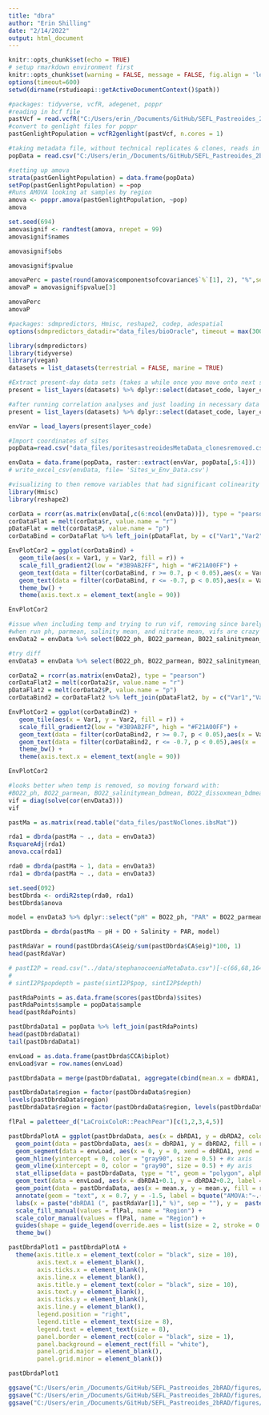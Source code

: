 ```yaml
---
title: "dbra"
author: "Erin Shilling"
date: "2/14/2022"
output: html_document
---
```


```r
knitr::opts_chunk$set(echo = TRUE)
# setup rmarkdown environment first
knitr::opts_chunk$set(warning = FALSE, message = FALSE, fig.align = 'left')
options(timeout=600)
setwd(dirname(rstudioapi::getActiveDocumentContext()$path))
```

```r
#packages: tidyverse, vcfR, adegenet, poppr
#reading in bcf file
pastVcf = read.vcfR("C:/Users/erin_/Documents/GitHub/SEFL_Pastreoides_2bRAD/data_files/pastNoClones.bcf", verbose = TRUE)
#convert to genlight files for poppr
pastGenlightPopulation = vcfR2genlight(pastVcf, n.cores = 1)

#taking metadata file, without technical replicates & clones, reads in population data for each sample
popData = read.csv("C:/Users/erin_/Documents/GitHub/SEFL_Pastreoides_2bRAD/data_files/poritesastreoidesMetaData_clonesremoved.csv") %>% select("sample" = tube_id, "pop" = region)

#setting up amova
strata(pastGenlightPopulation) = data.frame(popData)
setPop(pastGenlightPopulation) = ~pop
#Runs AMOVA looking at samples by region
amova <- poppr.amova(pastGenlightPopulation, ~pop)
amova

set.seed(694)
amovasignif <- randtest(amova, nrepet = 99)
amovasignif$names

amovasignif$obs

amovasignif$pvalue

amovaPerc = paste(round(amova$componentsofcovariance$`%`[1], 2), "%",sep="")
amovaP = amovasignif$pvalue[3]

amovaPerc
amovaP
```

```r
#packages: sdmpredictors, Hmisc, reshape2, codep, adespatial
options(sdmpredictors_datadir="data_files/bioOracle", timeout = max(300, getOption("timeout")))

library(sdmpredictors)
library(tidyverse)
library(vegan)
datasets = list_datasets(terrestrial = FALSE, marine = TRUE)

#Extract present-day data sets (takes a while once you move onto next step "load layers" FYI)
present = list_layers(datasets) %>% dplyr::select(dataset_code, layer_code, name, units, description, contains("cellsize"), version) %>% filter(version == 2.2) %>% filter(layer_code %in% c("BO22_calcite", "BO22_cloudmean", "BO22_damean", "BO22_parmean", "BO22_ph", "BO22_carbonphytomean_ss", "BO22_carbonphytomean_bdmean", "BO22_chlomean_ss", "BO22_chlomean_bdmean", "BO22_curvelmean_ss", "BO22_curvelmean_bdmean", "BO22_dissoxmean_ss", "BO22_dissoxmean_bdmean", "BO22_ironmean_ss", "BO22_ironmean_bdmean", "BO22_lightbotmean_bdmean", "BO22_nitratemean_ss", "BO22_nitratemean_bdmean", "BO22_phosphatemean_ss", "BO22_phosphatemean_bdmean", "BO22_ppmean_ss", "BO22_ppmean_bdmean", "BO22_salinityrange_bdmean", "BO22_salinitymean_bdmean", "BO22_salinitymean_ss", "BO22_silicatemean_ss", "BO22_silicatemean_bdmean", "BO22_tempmax_bdmean", "BO22_tempmax_ss", "BO22_tempmean_bdmean", "BO22_tempmean_ss", "BO22_tempmin_bdmean", "BO22_tempmin_ss", "BO22_temprange_bdmean", "BO22_temprange_ss"))

#after running correlation analyses and just loading in necessary data sets (takes a long time to load all datasets listed above)
present = list_layers(datasets) %>% dplyr::select(dataset_code, layer_code, name, units, description, contains("cellsize"), version) %>% filter(version == 2.2) %>% filter(layer_code %in% c("BO22_parmean", "BO22_ph", "BO22_dissoxmean_bdmean", "BO22_lightbotmean_bdmean", "BO22_tempmean_ss", "BO22_salinitymean_bdmean", "BO22_nitratemean_bdmean"))

envVar = load_layers(present$layer_code)

#Import coordinates of sites
popData=read.csv("data_files/poritesastreoidesMetaData_clonesremoved.csv") %>% select("sample" = tube_id, "region" = region, "depth" = collection_depth_m, "lat" = site_lat, "lon" = site_long)

envData = data.frame(popData, raster::extract(envVar, popData[,5:4]))
# write_excel_csv(envData, file= 'Sites_w_Env_Data.csv')

#visualizing to then remove variables that had significant colinearity >0.7, or that had vif >10
library(Hmisc)
library(reshape2)

corData = rcorr(as.matrix(envData[,c(6:ncol(envData))]), type = "pearson")
corDataFlat = melt(corData$r, value.name = "r")
pDataFlat = melt(corData$P, value.name = "p")
corDataBind = corDataFlat %>% left_join(pDataFlat, by = c("Var1","Var2"))

EnvPlotCor2 = ggplot(corDataBind) +
   geom_tile(aes(x = Var1, y = Var2, fill = r)) +
   scale_fill_gradient2(low = "#3B9AB2FF", high = "#F21A00FF") +
   geom_text(data = filter(corDataBind, r >= 0.7, p < 0.05),aes(x = Var1,    y = Var2, label = round(r, 2))) +
   geom_text(data = filter(corDataBind, r <= -0.7, p < 0.05),aes(x = Var1,    y = Var2, label = round(r, 2))) +
   theme_bw() +
   theme(axis.text.x = element_text(angle = 90))

EnvPlotCor2

#issue when including temp and trying to run vif, removing since barely varies anyways (by ~0.2C) and re-running
#when run ph, parmean, salinity mean, and nitrate mean, vifs are crazy high?? like in the 20-30 thousands
envData2 = envData %>% select(BO22_ph, BO22_parmean, BO22_salinitymean_bdmean, BO22_nitratemean_bdmean)

#try diff
envData3 = envData %>% select(BO22_ph, BO22_parmean, BO22_salinitymean_bdmean, BO22_dissoxmean_bdmean)

corData2 = rcorr(as.matrix(envData2), type = "pearson")
corDataFlat2 = melt(corData2$r, value.name = "r")
pDataFlat2 = melt(corData2$P, value.name = "p")
corDataBind2 = corDataFlat2 %>% left_join(pDataFlat2, by = c("Var1","Var2"))

EnvPlotCor2 = ggplot(corDataBind2) +
   geom_tile(aes(x = Var1, y = Var2, fill = r)) +
   scale_fill_gradient2(low = "#3B9AB2FF", high = "#F21A00FF") +
   geom_text(data = filter(corDataBind2, r >= 0.7, p < 0.05),aes(x = Var1,    y = Var2, label = round(r, 2))) +
   geom_text(data = filter(corDataBind2, r <= -0.7, p < 0.05),aes(x =        Var1, y = Var2, label = round(r, 2))) +
   theme_bw() +
   theme(axis.text.x = element_text(angle = 90))

EnvPlotCor2

#looks better when temp is removed, so moving forward with:
#BO22_ph, BO22_parmean, BO22_salinitymean_bdmean, BO22_dissoxmean_bdmean
vif = diag(solve(cor(envData3)))
vif

pastMa = as.matrix(read.table("data_files/pastNoClones.ibsMat"))

rda1 = dbrda(pastMa ~ ., data = envData3)
RsquareAdj(rda1)
anova.cca(rda1)

rda0 = dbrda(pastMa ~ 1, data = envData3)
rda1 = dbrda(pastMa ~ ., data = envData3)

set.seed(092)
bestDbrda <- ordiR2step(rda0, rda1)
bestDbrda$anova

model = envData3 %>% dplyr::select("pH" = BO22_ph, "PAR" = BO22_parmean, "Salinity" = BO22_salinitymean_bdmean, "DO" = BO22_dissoxmean_bdmean)

pastDbrda = dbrda(pastMa ~ pH + DO + Salinity + PAR, model)

pastRdaVar = round(pastDbrda$CA$eig/sum(pastDbrda$CA$eig)*100, 1)
head(pastRdaVar)

# pastI2P = read.csv("../data/stephanocoeniaMetaData.csv")[-c(66,68,164,166,209,211),] %>% dplyr::select("sample" = tubeID, "pop" = region, "depth" = depthZone)
# 
# sintI2P$popdepth = paste(sintI2P$pop, sintI2P$depth)

pastRdaPoints = as.data.frame(scores(pastDbrda)$sites)
pastRdaPoints$sample = popData$sample
head(pastRdaPoints)

pastDbrdaData1 = popData %>% left_join(pastRdaPoints)
head(pastDbrdaData1)
tail(pastDbrdaData1)

envLoad = as.data.frame(pastDbrda$CCA$biplot)
envLoad$var = row.names(envLoad)

pastDbrdaData = merge(pastDbrdaData1, aggregate(cbind(mean.x = dbRDA1, mean.y = dbRDA2)~region, pastDbrdaData1, mean), by="region")

pastDbrdaData$region = factor(pastDbrdaData$region)
levels(pastDbrdaData$region)
pastDbrdaData$region = factor(pastDbrdaData$region, levels(pastDbrdaData$region)[c(4, 2, 5, 1, 3)])

flPal = paletteer_d("LaCroixColoR::PeachPear")[c(1,2,3,4,5)]

pastDbrdaPlotA = ggplot(pastDbrdaData, aes(x = dbRDA1, y = dbRDA2, color = region, fill = region)) +
  geom_point(data = pastDbrdaData, aes(x = dbRDA1, y = dbRDA2, fill = region, color = region), size = 2, shape = 21, alpha = 0.5, show.legend = FALSE) +
  geom_segment(data = envLoad, aes(x = 0, y = 0, xend = dbRDA1, yend = dbRDA2), color = "black", arrow = arrow(length = unit(0.25, "cm"), type = "open"), size = 0.65, inherit.aes = FALSE) +
  geom_hline(yintercept = 0, color = "gray90", size = 0.5) + #x axis
  geom_vline(xintercept = 0, color = "gray90", size = 0.5) + #y axis
  stat_ellipse(data = pastDbrdaData, type = "t", geom = "polygon", alpha = 0.1, show.legend = FALSE) + #adds ellipses
  geom_text(data = envLoad, aes(x = dbRDA1+0.1, y = dbRDA2+0.2, label = var), color = "black", size = 3, inherit.aes = FALSE) +
  geom_point(data = pastDbrdaData, aes(x = mean.x, y = mean.y, fill = region), shape = 21, size = 5, color = "black") + #pop centroids indicated by large circles
  annotate(geom = "text", x = 0.7, y = -1.5, label = bquote("AMOVA:"~.(amovaPerc)*","~italic(p)~" = "~.(amovaP))) +
  labs(x = paste("dbRDA1 (", pastRdaVar[1]," %)", sep = ""), y =  paste("dbRDA2 (", pastRdaVar[2], " %)", sep = "")) +
  scale_fill_manual(values = flPal, name = "Region") +
  scale_color_manual(values = flPal, name = "Region") +
  guides(shape = guide_legend(override.aes = list(size = 2, stroke = 0.5,   alpha = NA), order = 2), fill = guide_legend(override.aes = list(shape =   22, size = 2, color = flPal, alpha = NA), order = 1)) +
  theme_bw()

pastDbrdaPlot1 = pastDbrdaPlotA +
  theme(axis.title.x = element_text(color = "black", size = 10),
        axis.text.x = element_blank(),
        axis.ticks.x = element_blank(),
        axis.line.x = element_blank(),
        axis.title.y = element_text(color = "black", size = 10),
        axis.text.y = element_blank(),
        axis.ticks.y = element_blank(),
        axis.line.y = element_blank(),
        legend.position = "right",
        legend.title = element_text(size = 8),
        legend.text = element_text(size = 8),
        panel.border = element_rect(color = "black", size = 1),
        panel.background = element_rect(fill = "white"),
        panel.grid.major = element_blank(),
        panel.grid.minor = element_blank())

pastDbrdaPlot1

ggsave("C:/Users/erin_/Documents/GitHub/SEFL_Pastreoides_2bRAD/figures/DbrdaPlot.png", plot = pastDbrdaPlot1, height = 3.5, width = 7, units = "in", dpi = 300)
ggsave("C:/Users/erin_/Documents/GitHub/SEFL_Pastreoides_2bRAD/figures/DbrdaPlot.pdf", plot = pastDbrdaPlot1, height = 3.5, width = 7, units = "in", dpi = 300)
ggsave("C:/Users/erin_/Documents/GitHub/SEFL_Pastreoides_2bRAD/figures/DbrdaPlot.tiff", plot = pastDbrdaPlot1, height = 3.5, width = 7, units = "in", dpi = 300)
```
